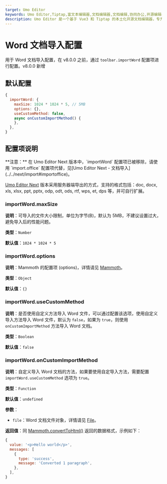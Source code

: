 ```yaml
---
target: Umo Editor
keywords: Umo Editor,Tiptap,富文本编辑器,文档编辑器,文档编辑,协同办公,开源编辑器,国产编辑器
description: Umo Editor 是一个基于 Vue3 和 Tiptap 的本土化开源文档编辑器，专为国人用户设计。它提供了强大的文档编辑能力和 AI 创作功能，支持分页模式、Markdown 语法、富文本编辑、多种格式的节点插入、页面样式设置、文档导出与打印等功能。此外，Umo Editor 还支持自定义扩展、多语言设置和暗色主题。
---
```



# Word 文档导入配置

用于 Word 文档导入配置，在 v8.0.0 之前，通过 `toolbar.importWord` 配置项进行配置。<Badge theme="success">v8.0.0 新增</Badge>

## 默认配置

```js
{
  importWord: {
    maxSize: 1024 * 1024 * 5, // 5MB
    options: {},
    useCustomMethod: false,
    async onCustomImportMethod() { 
    },
  },
}
```

## 配置项说明

<Callout type="error" emoji="❗">
**注意：** 在 Umo Editor Next 版本中，`importWord` 配置项已被移除，请使用 `import.office` 配置项代替，见[Umo Editor Next - 文档导入](../../next/import#importoffice)。

[Umo Editor Next](../../next/import) 版本采用服务器端导出的方式，支持的格式包括：doc, docx, xls, xlsx, ppt, pptx, odp, odt, ods, rtf, wps, et, dps 等，并可自行扩展。
</Callout>

### importWord.maxSize

**说明**：可导入的文件大小限制，单位为字节(B)，默认为 5MB，不建议设置过大，避免导入后的性能问题。

**类型**：`Number`

**默认值**：`1024 * 1024 * 5`

### importWord.options

**说明**：Mammoth 的配置项 (options)，详情请见 [Mammoth](https://www.npmjs.com/package/mammoth#api)。

**类型**：`Object`

**默认值**：`{}`

### importWord.useCustomMethod

**说明**：是否使用自定义方法导入 Word 文件，可以通过配置该选项，使用自定义导入方法导入 Word 文件，默认为 `false`，如果为 `true`，则使用 `onCustomImportMethod` 方法导入 Word 文档。

**类型**：`Boolean`

**默认值**：`false`

### importWord.onCustomImportMethod

**说明**：自定义导入 Word 文档的方法，如果要使用自定导入方法，需要配置 `importWord.useCustomMethod` 选项为 `true`。

**类型**：`Function`

**默认值**：`undefined`

**参数**：

- `file`：Word 文档文件对象，详情请见 [File](https://developer.mozilla.org/en-US/docs/Web/API/File)。

**返回值**：同 [Mammoth.convertToHtml()](https://www.npmjs.com/package/mammoth#api) 返回的数据格式，示例如下：

```js
{
  value: '<p>Hello world</p>',
  messages: [
    {
      type: 'success', 
      message: 'Converted 1 paragraph',
    },  
  ],
}
```
